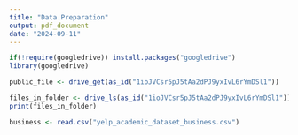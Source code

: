 ---
title: "Data.Preparation"
output: pdf_document
date: "2024-09-11"
---

```{r setup}

if(!require(googledrive)) install.packages("googledrive")
library(googledrive)

public_file <- drive_get(as_id("1ioJVCsr5pJ5tAa2dPJ9yxIvL6rYmDSl1"))

files_in_folder <- drive_ls(as_id("1ioJVCsr5pJ5tAa2dPJ9yxIvL6rYmDSl1"))
print(files_in_folder)

business <- read.csv("yelp_academic_dataset_business.csv")
```



